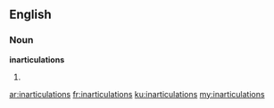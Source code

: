 ==English==

===Noun===
'''inarticulations'''

# {{plural of|inarticulation}}

[[ar:inarticulations]]
[[fr:inarticulations]]
[[ku:inarticulations]]
[[my:inarticulations]]